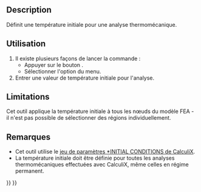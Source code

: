 <languages/>

{{Docnav/fr
|[[FEM_ConstraintSelfWeight/fr|Charge de gravité]]
|[[FEM_ConstraintHeatflux/fr|Charge de flux de chaleur]]
|[[FEM_Workbench/fr|Atelier FEM]]
|IconL=FEM_ConstraintSelfWeight.svg
|IconR=FEM_ConstraintHeatflux.svg
|IconC=Workbench_FEM.svg
}}

{{GuiCommandContainer
|
{{GuiCommand/fr
|Name=FEM ConstraintInitialTemperature
|Name/fr=FEM Température initiale
|MenuLocation=Modèle → Conditions limites et charges thermiques → Température initiale
|Workbenches=[[FEM_Workbench/fr|FEM]]
|SeeAlso=[[FEM_tutorial/fr|FEM Tutoriel]]
}}
{{GuiCommandFemInfo/fr
|Solvers=CalculiX, Elmer
}}
}}

==Description==

Définit une température initiale pour une analyse thermomécanique.

<span id="Usage"></span>
==Utilisation==

# Il existe plusieurs façons de lancer la commande :
#* Appuyer sur le bouton {{Button|[[Image:FEM_ConstraintInitialTemperature.svg|16px]] [[FEM_ConstraintInitialTemperature/fr|Température initiale]]}}.
#* Sélectionner l'option {{MenuCommand|Modèle → Conditions limites et charges thermiques → [[Image:FEM_ConstraintInitialTemperature.svg|16px]] Température initiale}} du menu.
# Entrer une valeur de température initiale pour l'analyse.

==Limitations==

Cet outil applique la température initiale à tous les nœuds du modèle FEA - il n'est pas possible de sélectionner des régions individuellement.

<span id="Notes"></span>
==Remarques==

* Cet outil utilise le [http://web.mit.edu/calculix_v2.7/CalculiX/ccx_2.7/doc/ccx/node215.html jeu de paramètres *INITIAL CONDITIONS de CalculiX].
* La température initiale doit être définie pour toutes les analyses thermomécaniques effectuées avec CalculiX, même celles en régime permanent.

{{Docnav/fr
|[[FEM_ConstraintSelfWeight/fr|Charge de gravité]]
|[[FEM_ConstraintHeatflux/fr|Charge de flux de chaleur]]
|[[FEM_Workbench/fr|Atelier FEM]]
|IconL=FEM_ConstraintSelfWeight.svg
|IconR=FEM_ConstraintHeatflux.svg
|IconC=Workbench_FEM.svg
}}

{{FEM Tools navi{{#translation:}}}}
{{Userdocnavi{{#translation:}}}}